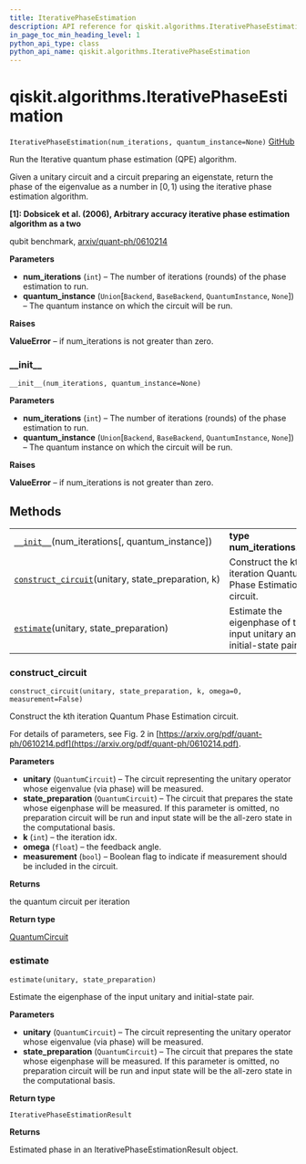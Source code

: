 ```yaml
---
title: IterativePhaseEstimation
description: API reference for qiskit.algorithms.IterativePhaseEstimation
in_page_toc_min_heading_level: 1
python_api_type: class
python_api_name: qiskit.algorithms.IterativePhaseEstimation
---
```


# qiskit.algorithms.IterativePhaseEstimation

<span id="qiskit.algorithms.IterativePhaseEstimation" />

`IterativePhaseEstimation(num_iterations, quantum_instance=None)` [GitHub](https://github.com/qiskit/qiskit/tree/stable/0.18/qiskit/algorithms/phase_estimators/ipe.py "view source code")

Run the Iterative quantum phase estimation (QPE) algorithm.

Given a unitary circuit and a circuit preparing an eigenstate, return the phase of the eigenvalue as a number in $[0,1)$ using the iterative phase estimation algorithm.

**\[1]: Dobsicek et al. (2006), Arbitrary accuracy iterative phase estimation algorithm as a two**

qubit benchmark, [arxiv/quant-ph/0610214](https://arxiv.org/abs/quant-ph/0610214)

**Parameters**

*   **num\_iterations** (`int`) – The number of iterations (rounds) of the phase estimation to run.
*   **quantum\_instance** (`Union`\[`Backend`, `BaseBackend`, `QuantumInstance`, `None`]) – The quantum instance on which the circuit will be run.

**Raises**

**ValueError** – if num\_iterations is not greater than zero.

### \_\_init\_\_

<span id="qiskit.algorithms.IterativePhaseEstimation.__init__" />

`__init__(num_iterations, quantum_instance=None)`

**Parameters**

*   **num\_iterations** (`int`) – The number of iterations (rounds) of the phase estimation to run.
*   **quantum\_instance** (`Union`\[`Backend`, `BaseBackend`, `QuantumInstance`, `None`]) – The quantum instance on which the circuit will be run.

**Raises**

**ValueError** – if num\_iterations is not greater than zero.

## Methods

|                                                                                                                                                                                     |                                                                      |
| ----------------------------------------------------------------------------------------------------------------------------------------------------------------------------------- | -------------------------------------------------------------------- |
| [`__init__`](#qiskit.algorithms.IterativePhaseEstimation.__init__ "qiskit.algorithms.IterativePhaseEstimation.__init__")(num\_iterations\[, quantum\_instance])                     | **type num\_iterations**`int`                                        |
| [`construct_circuit`](#qiskit.algorithms.IterativePhaseEstimation.construct_circuit "qiskit.algorithms.IterativePhaseEstimation.construct_circuit")(unitary, state\_preparation, k) | Construct the kth iteration Quantum Phase Estimation circuit.        |
| [`estimate`](#qiskit.algorithms.IterativePhaseEstimation.estimate "qiskit.algorithms.IterativePhaseEstimation.estimate")(unitary, state\_preparation)                               | Estimate the eigenphase of the input unitary and initial-state pair. |

### construct\_circuit

<span id="qiskit.algorithms.IterativePhaseEstimation.construct_circuit" />

`construct_circuit(unitary, state_preparation, k, omega=0, measurement=False)`

Construct the kth iteration Quantum Phase Estimation circuit.

For details of parameters, see Fig. 2 in [https://arxiv.org/pdf/quant-ph/0610214.pdf](https://arxiv.org/pdf/quant-ph/0610214.pdf).

**Parameters**

*   **unitary** (`QuantumCircuit`) – The circuit representing the unitary operator whose eigenvalue (via phase) will be measured.
*   **state\_preparation** (`QuantumCircuit`) – The circuit that prepares the state whose eigenphase will be measured. If this parameter is omitted, no preparation circuit will be run and input state will be the all-zero state in the computational basis.
*   **k** (`int`) – the iteration idx.
*   **omega** (`float`) – the feedback angle.
*   **measurement** (`bool`) – Boolean flag to indicate if measurement should be included in the circuit.

**Returns**

the quantum circuit per iteration

**Return type**

[QuantumCircuit](qiskit.circuit.QuantumCircuit "qiskit.circuit.QuantumCircuit")

### estimate

<span id="qiskit.algorithms.IterativePhaseEstimation.estimate" />

`estimate(unitary, state_preparation)`

Estimate the eigenphase of the input unitary and initial-state pair.

**Parameters**

*   **unitary** (`QuantumCircuit`) – The circuit representing the unitary operator whose eigenvalue (via phase) will be measured.
*   **state\_preparation** (`QuantumCircuit`) – The circuit that prepares the state whose eigenphase will be measured. If this parameter is omitted, no preparation circuit will be run and input state will be the all-zero state in the computational basis.

**Return type**

`IterativePhaseEstimationResult`

**Returns**

Estimated phase in an IterativePhaseEstimationResult object.


